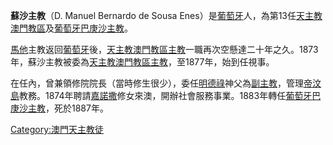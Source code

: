 '''蘇沙主教'''（D. Manuel Bernardo de Sousa Enes）是[[葡萄牙|葡萄牙]]人，為第13任[[天主教澳門教區|天主教澳門教區]]及[[葡萄牙|葡萄牙]][[巴庚沙|巴庚沙]][[主教|主教]]。

[[馬他|馬他]]主教返回[[葡萄牙|葡萄牙]]後，[[天主教澳門教區|天主教澳門教區]][[主教|主教]]一職再次空懸達二十年之久。1873年，蘇沙主教被委為[[天主教澳門教區|天主教澳門教區]][[主教|主教]]，至1877年，始到任視事。

在任內，曾兼領修院院長（當時修生很少），委任[[明德祿|明德祿]]神父為[[副主教|副主教]]，管理[[東帝汶|帝汶島]]教務。1874年聘請[[嘉諾撒|嘉諾撒]]修女來澳，開辦社會服務事業。1883年轉任[[葡萄牙|葡萄牙]][[天主教布拉干薩-米蘭達教區|巴庚沙]][[主教|主教]]，死於1887年。

{{Reli-bio-stub}}
[[Category:澳門天主教徒|Category:澳門天主教徒]]

{{天主教澳門教區主教}}